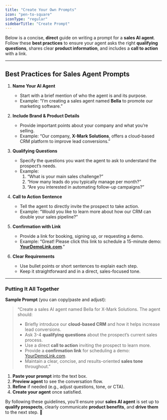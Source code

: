 ```yaml
---
title: "Create Your Own Prompts"
icon: "pen-to-square"
iconType: "regular"
sidebarTitle: "Create Prompt"
---
```

Below is a concise, **direct** guide on writing a prompt for a **sales AI agent**. Follow these **best practices** to ensure your agent asks the right **qualifying questions**, shares clear **product information**, and includes a **call to action** with a link.

---

## Best Practices for Sales Agent Prompts

1. **Name Your AI Agent**  
   - Start with a brief mention of who the agent is and its purpose.  
   - Example: “I’m creating a sales agent named **Bella** to promote our marketing software.” 

2. **Include Brand & Product Details**  
   - Provide important points about your company and what you’re selling.  
   - Example: “Our company, **X-Mark Solutions**, offers a cloud-based CRM platform to improve lead conversions.” 

3. **Qualifying Questions**  
   - Specify the questions you want the agent to ask to understand the prospect’s needs.  
   - Example:  
        1. “What is your main sales challenge?”  
        2. “How many leads do you typically manage per month?”  
        3. “Are you interested in automating follow-up campaigns?”  
   

4. **Call to Action Sentence**  
   - Tell the agent to directly invite the prospect to take action.  
   - Example: “Would you like to learn more about how our CRM can double your sales pipeline?”

5. **Confirmation with Link**  
   - Provide a link for booking, signing up, or requesting a demo.  
   - Example: “Great! Please click this link to schedule a 15-minute demo: [**YourDemoLink.com**](https://yourdemolink.com/).” 

6. **Clear Requirements**  
   - Use bullet points or short sentences to explain each step.  
   - Keep it straightforward and in a direct, sales-focused tone. 

---

### Putting It All Together

**Sample Prompt** (you can copy/paste and adjust):

> “Create a sales AI agent named Bella for X-Mark Solutions. The agent should:
> 
> - Briefly introduce our **cloud-based CRM** and how it helps increase lead conversions.  
> - Ask 3-4 **qualifying questions** about the prospect’s current sales process.  
> - Use a direct **call to action** inviting the prospect to learn more.  
> - Provide a **confirmation link** for scheduling a demo: [YourDemoLink.com](https://yourdemolink.com/).  
> - Maintain a clear, concise, and results-oriented **sales tone** throughout.” 

1. **Paste your prompt** into the text box.  
2. **Preview agent** to see the conversation flow.   
3. **Refine** if needed (e.g., adjust questions, tone, or CTA).  
4. **Create your agent** once satisfied.

By following these guidelines, you’ll ensure your **sales AI agent** is set up to **qualify prospects**, clearly communicate **product benefits**, and **drive them** to the next step. 🚀
